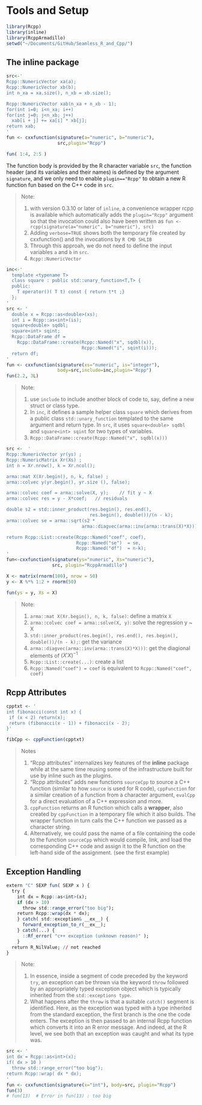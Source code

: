 # Tools and Setup
```r
library(Rcpp)
library(inline)
library(RcppArmadillo)
setwd("~/Documents/GitHub/Seamless_R_and_Cpp/")
```


## The inline package {-}
```r
src<-'
Rcpp::NumericVector xa(a);
Rcpp::NumericVector xb(b);
int n_xa = xa.size(), n_xb = xb.size();

Rcpp::NumericVector xab(n_xa + n_xb - 1);
for(int i=0; i<n_xa; i++)
for(int j=0; j<n_xb; j++)
  xab[i + j] += xa[i] * xb[j];
return xab; 
'
fun <- cxxfunction(signature(a="numeric", b="numeric"),
                   src,plugin="Rcpp") 

fun( 1:4, 2:5 )
```
The function body is provided by the R character variable `src`, the function header (and its variables and their names) is defined by the argument `signature`, and we only need to enable `plugin=="Rcpp"` to obtain a new R function fun based on the C++ code in `src`. 

> Note: 
> 
> 1. with version 0.3.10 or later of `inline`, a convenience wrapper rcpp is available which automatically adds the `plugin="Rcpp"` argument so that the invocation could also have been written as `fun <- rcpp(signature(a="numeric", b="numeric"), src)`
> 2. Adding `verbose=TRUE` shows both the temporary file created by cxxfunction() and the invocations by `R CMD SHLIB`
> 3. Through this approah, we do not need to define the input variables `a` and `b` in `src`. 
> 4. `Rcpp::NumericVector`

```r
inc<-'
  template <typename T>
  class square : public std::unary_function<T,T> {
  public:
    T operator()( T t) const { return t*t ;}
  };
'
src <- '
  double x = Rcpp::as<double>(xs);
  int i = Rcpp::as<int>(is);
  square<double> sqdbl;
  square<int> sqint;
  Rcpp::DataFrame df =
    Rcpp::DataFrame::create(Rcpp::Named("x", sqdbl(x)), 
                            Rcpp::Named("i", sqint(i)));
  return df; 
'
fun <- cxxfunction(signature(xs="numeric", is="integer"),
                   body=src,include=inc,plugin="Rcpp")
fun(2.2, 3L)
```

> Note: 
> 
> 1. use `include` to include another block of code to, say, define a new struct or class type.
> 2. In `inc`, it defines a sample helper class `square` which derives from a public class `std::unary_function` templated to the same argument and return type. In `src`, it uses `square<double> sqdbl` and `square<int> sqint` for two types of variables. 
> 4. `Rcpp::DataFrame::create(Rcpp::Named("x", sqdbl(x)))`


```r
src <-  '
Rcpp::NumericVector yr(ys) ;
Rcpp::NumericMatrix Xr(Xs) ;
int n = Xr.nrow(), k = Xr.ncol();

arma::mat X(Xr.begin(), n, k, false) ;
arma::colvec y(yr.begin(), yr.size (), false);

arma::colvec coef = arma::solve(X, y);    // fit y ~ X
arma::colvec res = y - X*coef;   // residuals

double s2 = std::inner_product(res.begin(), res.end(), 
                               res.begin(), double())/(n - k);
arma::colvec se = arma::sqrt(s2 * 
                            arma::diagvec(arma::inv(arma::trans(X)*X)));

return Rcpp::List::create(Rcpp::Named("coef", coef), 
                          Rcpp::Named("se")  = se,
                          Rcpp::Named("df")  = n-k);
'
fun<-cxxfunction(signature(ys="numeric", Xs="numeric"),
                 src, plugin="RcppArmadillo")

X <- matrix(rnorm(100), nrow = 50)
y <- X %*% 1:2 + rnorm(50)

fun(ys = y, Xs = X)
```

> Note: 
> 
> 1. `arma::mat X(Xr.begin(), n, k, false)`: define a matrix `X` 
> 2. `arma::colvec coef = arma::solve(X, y)`: solve the regression y ~ X
> 3. `std::inner_product(res.begin(), res.end(), res.begin(), double())/(n - k);`: get the variance
> 4. `arma::diagvec(arma::inv(arma::trans(X)*X)))`: get the diagional elements of $(X'X)^{-1}$
> 5. `Rcpp::List::create(...)`: create a list
> 6. `Rcpp::Named("coef") = coef` is equivalent to `Rcpp::Named("coef", coef)`


## Rcpp Attributes {-}

```r
cpptxt <- '
int fibonacci(const int x) {
 if (x < 2) return(x);
 return (fibonacci(x - 1)) + fibonacci(x - 2);
}'

fibCpp <- cppFunction(cpptxt)
```

> Notes
> 
> 1. “Rcpp attributes” internalizes key features of the **inline** package while at the same time reusing some of the infrastructure built for use by inline such as the plugins.
> 2. “Rcpp attributes” adds new functions `sourceCpp` to source a C++ function (similar to how `source` is used for R code), `cppFunction` for a similar creation of a function from a character argument, `evalCpp` for a direct evaluation of a C++ expression and more.
> 3. `cppFunction` returns an R function which calls a **wrapper**, also created by `cppFunction` in a temporary file which it also builds. The wrapper function in turn calls the C++ function we passed as a character string. 
> 4. Alternatively, we could pass the name of a file containing the code to the function `sourceCpp` which would compile, link, and load the corresponding C++ code and assign it to the R function on the left-hand side of the assignment. (see the first example)


## Exception Handling {-}
```r
extern "C" SEXP fun( SEXP x ) { 
  try {
    int dx = Rcpp::as<int>(x);
    if (dx > 10)
      throw std::range_error("too big");
    return Rcpp::wrap(dx * dx);
    } catch( std::exception& __ex__) {
      forward_exception_to_r(__ex__); 
    } catch(...) {
      ::Rf_error( "c++ exception (unknown reason)" ); 
    }
  return R_NilValue; // not reached
}
```

> Note:
> 
> 1. In essence, inside a segment of code preceded by the keyword `try`, an exception can be thrown via the keyword `throw` followed by an appropriately typed exception object which is typically inherited from the `std::exceptions type`. 
> 2. What happens after the `throw` is that a suitable `catch()` segment is identified. Here, as the exception was typed with a type inherited from the standard exception, the first branch is the one the code enters. The exception is then passed to an internal Rcpp function which converts it into an R error message. And indeed, at the R level, we see both that an exception was caught and what its type was.


```r
src <- '
int dx = Rcpp::as<int>(x); 
if( dx > 10 )
  throw std::range_error("too big");
return Rcpp::wrap( dx * dx);
'
fun <- cxxfunction(signature(x="int"), body=src, plugin="Rcpp") 
fun(3)
# fun(13)  # Error in fun(13) : too big
```

